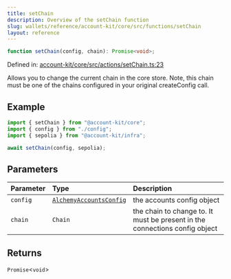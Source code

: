 ```yaml
---
title: setChain
description: Overview of the setChain function
slug: wallets/reference/account-kit/core/src/functions/setChain
layout: reference
---
```


```ts
function setChain(config, chain): Promise<void>;
```

Defined in: [account-kit/core/src/actions/setChain.ts:23](https://github.com/alchemyplatform/aa-sdk/blob/923a52171f7246172caf350853843e6680197da9/account-kit/core/src/actions/setChain.ts#L23)

Allows you to change the current chain in the core store. Note, this chain
must be one of the chains configured in your original createConfig call.

## Example

```ts
import { setChain } from "@account-kit/core";
import { config } from "./config";
import { sepolia } from "@account-kit/infra";

await setChain(config, sepolia);
```

## Parameters

| Parameter | Type                                                                 | Description                                                                 |
| :-------- | :------------------------------------------------------------------- | :-------------------------------------------------------------------------- |
| `config`  | [`AlchemyAccountsConfig`](../type-aliases/AlchemyAccountsConfig.mdx) | the accounts config object                                                  |
| `chain`   | `Chain`                                                              | the chain to change to. It must be present in the connections config object |

## Returns

`Promise`\<`void`>
